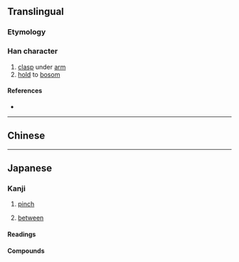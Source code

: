 {{also|挾}}
{{character info}}
==Translingual==
{{ja-forms|挟|挟|[[挾]]}}

===Etymology===
{{Han simp|挾|f=夾|t=夹}}

===Han character===
{{Han char|rn=64|rad=手|as=06|sn=9|four=|canj=QKT|ids=⿰扌夹}}

# [[clasp]] under [[arm]]
# [[hold]] to [[bosom]]

====References====
* {{Han ref|kx=0431.171|hdz=31868.090|uh=631F|ud=25375}}

----

==Chinese==
{{zh-see|挾}}

----

==Japanese==
{{ja-kanji forms|挟|挾}}

===Kanji===
{{ja-kanji|grade=c|rs=手06|kyu=挾}}

# [[pinch]]
#: {{syn|ja|夾}}
# [[between]]

====Readings====
{{ja-readings
|goon=ぎょう<げふ
|kanon=きょう<けふ
|on=しょう<せふ
|kun=はさ-まる, はさ-む, さしはさ-む, はざ, はさ-かう<はさ-かふ, わきばさ-む
|nanori=さし, もち
}}

{{attention|ja|what kind of on-reading is "shō"?}}

====Compounds====
{{col2-u|ja
|{{ja-r|挟%貴|きょう%き}}
|{{ja-r|挟%撃|きょう%げき}} ({{ja-r|夾%撃|きょう%げき|rom=-}})
|{{ja-r|挟%攻|きょう%こう}} ({{ja-r|夾%攻|きょう%こう|rom=-}})
|{{ja-r|挟%策|きょう%さく}}
|{{ja-r|挟%筴|きょう%さく}}
|{{ja-r|挟%殺|きょう%さつ}}
|{{ja-r|挟%侍|きょう%じ}} ({{ja-r|夾%侍|きょう%じ|rom=-}})
|{{ja-r|挟%持|きょう%じ}}
|{{ja-r|挟%日|きょう%じつ}}
|{{ja-r|挟%旬|きょう%じゅん}}
|{{ja-r|挟%書|きょう%しょ}}
|{{ja-r|挟%紵|きょう%ちょ}} ({{ja-r|夾%紵|きょう%ちょ|rom=-}}, {{ja-r|夾%貯|きょう%ちょ|rom=-}})
|{{ja-r|挟%輔|きょう%ほ}} ({{ja-r|夾%輔|きょう%ほ|rom=-}})
|{{ja-r|周%挟|しゅう%しょう}} ({{ja-r|周%浹|しゅう%しょう|rom=-}})
}}
